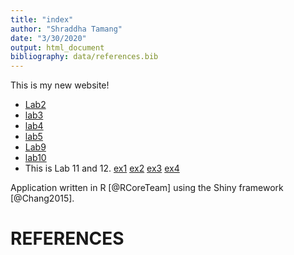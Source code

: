```yaml
---
title: "index"
author: "Shraddha Tamang"
date: "3/30/2020"
output: html_document
bibliography: data/references.bib
---
```

This is my new website!

* [Lab2](Lab-2B.html)
* [lab3](lab-3.html)
* [lab4](lab-4.html)
* [lab5](lab-5.html)
* [Lab9](Lab-9.html)
* [lab10](lab-10.html)
* This is Lab 11 and 12.
  [ex1](https://shraddhatamang.shinyapps.io/lab12-ex1/)
  [ex2](https://shraddhatamang.shinyapps.io/lab12-ex2/)
  [ex3](https://shraddhatamang.shinyapps.io/lab12-ex3/)
  [ex4](https://shraddhatamang.shinyapps.io/lab12-ex4/)

Application written in R [@RCoreTeam] using the Shiny framework [@Chang2015].

# REFERENCES

